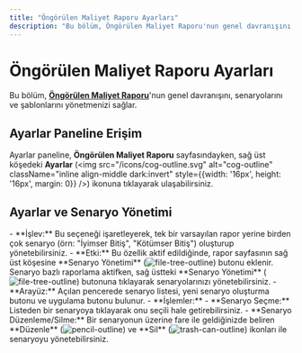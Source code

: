 ```yaml
---
title: "Öngörülen Maliyet Raporu Ayarları"
description: "Bu bölüm, Öngörülen Maliyet Raporu'nun genel davranışını, senaryolarını ve şablonlarını yönetmenizi sağlar."
---
```


# Öngörülen Maliyet Raporu Ayarları

Bu bölüm, **[Öngörülen Maliyet Raporu](/maliyet-yonetimi/ongorulen-maliyet-raporu)**'nun genel davranışını, senaryolarını ve şablonlarını yönetmenizi sağlar.

## Ayarlar Paneline Erişim

Ayarlar paneline, **Öngörülen Maliyet Raporu** sayfasındayken, sağ üst köşedeki **Ayarlar** (<img src="/icons/cog-outline.svg" alt="cog-outline" className="inline align-middle dark:invert" style={{width: '16px', height: '16px', margin: 0}} />) ikonuna tıklayarak ulaşabilirsiniz.

## Ayarlar ve Senaryo Yönetimi

<AccordionGroup>
  <Accordion title="Senaryo Bazlı Raporlamayı Etkinleştirme">
    - **İşlev:** Bu seçeneği işaretleyerek, tek bir varsayılan rapor yerine birden çok senaryo (örn: "İyimser Bitiş", "Kötümser Bitiş") oluşturup yönetebilirsiniz.
    - **Etki:** Bu özellik aktif edildiğinde, rapor sayfasının sağ üst köşesine **Senaryo Yönetimi** (<img src="/icons/file-tree-outline.svg" alt="file-tree-outline" className="inline align-middle dark:invert" style={{width: '16px', height: '16px', margin: 0}} />) butonu eklenir.
  </Accordion>
  <Accordion title="Senaryo Yönetimi">
    Senaryo bazlı raporlama aktifken, sağ üstteki **Senaryo Yönetimi** (<img src="/icons/file-tree-outline.svg" alt="file-tree-outline" className="inline align-middle dark:invert" style={{width: '16px', height: '16px', margin: 0}} />) butonuna tıklayarak senaryolarınızı yönetebilirsiniz.
    - **Arayüz:** Açılan pencerede senaryo listesi, yeni senaryo oluşturma butonu ve uygulama butonu bulunur.
    - **İşlemler:**
        - **Senaryo Seçme:** Listeden bir senaryoya tıklayarak onu seçili hale getirebilirsiniz.
        - **Senaryo Düzenleme/Silme:** Bir senaryonun üzerine fare ile geldiğinizde beliren **Düzenle** (<img src="/icons/pencil-outline.svg" alt="pencil-outline" className="inline align-middle dark:invert" style={{width: '16px', height: '16px', margin: 0}} />) ve **Sil** (<img src="/icons/trash-can-outline.svg" alt="trash-can-outline" className="inline align-middle dark:invert" style={{width: '16px', height: '16px', margin: 0}} />) ikonları ile senaryoyu yönetebilirsiniz.
  </Accordion>
</AccordionGroup>
